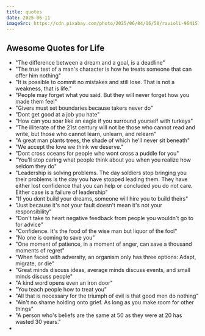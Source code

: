 ```yaml
---
title: quotes
date: 2025-06-11
imageSrc: https://cdn.pixabay.com/photo/2025/06/04/16/50/ravioli-9641574_960_720.jpg
---
```


## Awesome Quotes for Life

- "The difference between a dream and a goal, is a deadline"
- "The true test of a man's character is how he treats someone that can offer him nothing"
- "It is possible to commit no mistakes and still lose. That is not a weakness, that is life."
- "People may forget what you said. But they will never forget how you made them feel"
- "Givers must set boundaries because takers never do"
- "Dont get good at a job you hate"
- "How can you soar like an eagle if you surround yourself with turkeys"
- "The illiterate of the 21st century will not be those who cannot read and write, but those who
  cannot learn, unlearn, and relearn"
- "A great man plants trees, the shade of which he'll never sit beneath"
- "We accept the love we think we deserve."
- "Dont cross oceans for people who wont cross a puddle for you"
- "You'll stop caring what people think about you when you realize how seldom they do"
- "Leadership is solving problems. The day soldiers stop bringing you their problems is the day  you
  have stopped leading them. They have either lost confidence that you can help or concluded you do
  not care. Either case is a failure of leadership"
- "If you dont build your dreams, someone will hire you to build theirs"
- "Just because it's not your fault doesn't mean it's not your responsibility"
- "Don't take to heart negative feedback from people you wouldn't go to for advice"
- "Confidence. It's the food of the wise man but liquor of the fool"
- "No one is coming to save you"
- "One moment of patience, in a moment of anger, can save a thousand moments of regret"
- "When faced with adversity, an organism only has three options: Adapt, migrate, or die"
- "Great minds discuss ideas, average minds discuss events, and small minds discuss people"
- "A kind word opens even an iron door"
- "You teach people how to treat you"
- "All that is necessary for the triumph of evil is that good men do nothing"
- "Ain't no shame holding onto grief. As long as you make room for other things"
- "A person who's beliefs are the same at 50 as they were at 20 has wasted 30 years."
- 